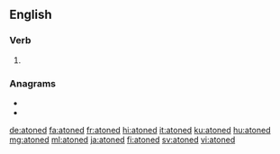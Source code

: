 ==English==

===Verb===
{{head|en|verb form}}

# {{en-past of|atone}}

===Anagrams===
* {{l|en|donate}}
* {{l|en|no date}}

[[de:atoned]]
[[fa:atoned]]
[[fr:atoned]]
[[hi:atoned]]
[[it:atoned]]
[[ku:atoned]]
[[hu:atoned]]
[[mg:atoned]]
[[ml:atoned]]
[[ja:atoned]]
[[fi:atoned]]
[[sv:atoned]]
[[vi:atoned]]